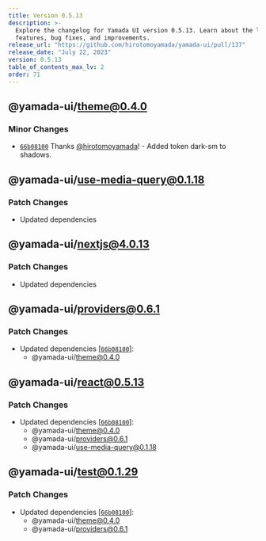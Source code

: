 ```yaml
---
title: Version 0.5.13
description: >-
  Explore the changelog for Yamada UI version 0.5.13. Learn about the latest
  features, bug fixes, and improvements.
release_url: "https://github.com/hirotomoyamada/yamada-ui/pull/137"
release_date: "July 22, 2023"
version: 0.5.13
table_of_contents_max_lv: 2
order: 71
---
```


## @yamada-ui/theme@0.4.0

### Minor Changes

- [`66b08100`](https://github.com/hirotomoyamada/yamada-ui/commit/66b081004f7ce5d47173bbd5d1a967a3f8d16241) Thanks [@hirotomoyamada](https://github.com/hirotomoyamada)! - Added token dark-sm to shadows.

## @yamada-ui/use-media-query@0.1.18

### Patch Changes

- Updated dependencies

## @yamada-ui/nextjs@4.0.13

### Patch Changes

- Updated dependencies

## @yamada-ui/providers@0.6.1

### Patch Changes

- Updated dependencies \[[`66b08100`](https://github.com/hirotomoyamada/yamada-ui/commit/66b081004f7ce5d47173bbd5d1a967a3f8d16241)]:
  - @yamada-ui/theme@0.4.0

## @yamada-ui/react@0.5.13

### Patch Changes

- Updated dependencies \[[`66b08100`](https://github.com/hirotomoyamada/yamada-ui/commit/66b081004f7ce5d47173bbd5d1a967a3f8d16241)]:
  - @yamada-ui/theme@0.4.0
  - @yamada-ui/providers@0.6.1
  - @yamada-ui/use-media-query@0.1.18

## @yamada-ui/test@0.1.29

### Patch Changes

- Updated dependencies \[[`66b08100`](https://github.com/hirotomoyamada/yamada-ui/commit/66b081004f7ce5d47173bbd5d1a967a3f8d16241)]:
  - @yamada-ui/theme@0.4.0
  - @yamada-ui/providers@0.6.1
